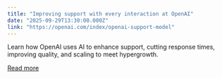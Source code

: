 ```yaml
---
title: "Improving support with every interaction at OpenAI"
date: "2025-09-29T13:30:00.000Z"
link: "https://openai.com/index/openai-support-model"
---
```


Learn how OpenAI uses AI to enhance support, cutting response times, improving quality, and scaling to meet hypergrowth.

[Read more](https://openai.com/index/openai-support-model)

